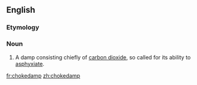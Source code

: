 ==English==
{{wikipedia}}

===Etymology===
{{compound|choke|damp|lang=en}}

===Noun===
{{en-noun|-}}

# {{context|mining|lang=en}} A damp consisting chiefly of [[carbon dioxide]], so called for its ability to [[asphyxiate]].

[[fr:chokedamp]]
[[zh:chokedamp]]